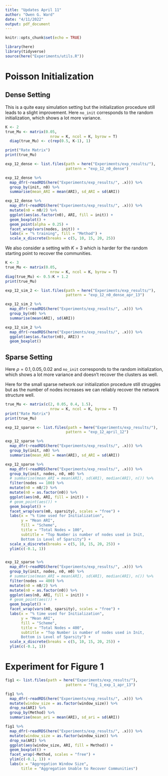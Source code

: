 ```yaml
---
title: "Updates April 11"
author: "Owen G. Ward"
date: "4/11/2022"
output: pdf_document
---
```


```r
knitr::opts_chunk$set(echo = TRUE)

library(here)
library(tidyverse)
source(here("Experiments/utils.R"))
```

# Poisson Initialization

## Dense Setting

This is a quite easy simulation setting but the initialization procedure 
still leads to a slight improvement.
Here `no_init` corresponds to the random initialization, which shows a lot 
more variance.

```r
K <- 2
true_Mu <- matrix(0.05, 
                    nrow = K, ncol = K, byrow = T)
  diag(true_Mu) <- c(rep(0.5, K-1), 1)

print("Rate Matrix")
print(true_Mu)

exp_12_dense <- list.files(path = here("Experiments/exp_results/"), 
                           pattern = "exp_12_n0_dense")

exp_12_dense %>% 
  map_dfr(~readRDS(here("Experiments/exp_results/", .x))) %>% 
  group_by(init, n0) %>% 
  summarise(mean_ARI = mean(ARI), sd_ARI = sd(ARI))

exp_12_dense %>% 
  map_dfr(~readRDS(here("Experiments/exp_results/", .x))) %>%
  mutate(n0 = n0/2) %>% 
  ggplot(aes(as.factor(n0), ARI, fill = init)) +
  geom_boxplot() +
  geom_point(alpha = 0.25) +
  facet_wrap(vars(nodes, init)) +
  labs(x = "% training", fill = "Method") +
  scale_x_discrete(breaks = c(5, 10, 15, 20, 25))
```

We also consider a setting with $K=3$ which is harder for the random
starting point to recover the communities.

```r
K <- 3
true_Mu <- matrix(0.05, 
                    nrow = K, ncol = K, byrow = T)
diag(true_Mu) <- 0.5:K + 1.2
print(true_Mu)  

exp_12_sim_2 <- list.files(path = here("Experiments/exp_results/"), 
                           pattern = "exp_12_n0_dense_apr_13")

exp_12_sim_2 %>% 
  map_dfr(~readRDS(here("Experiments/exp_results/", .x))) %>% 
  group_by(n0) %>% 
  summarise(mean(ARI), sd(ARI))

exp_12_sim_2 %>% 
  map_dfr(~readRDS(here("Experiments/exp_results/", .x))) %>% 
  ggplot(aes(as.factor(n0), ARI)) +
  geom_boxplot()

```


## Sparse Setting

Here $\rho=0.1,0.05,0.02$ and  `no_init` corresponds to the random initialization, which shows a lot 
more variance and doesn't recover the clusters as well.

Here for the small sparse network our initialization
procedure still struggles but as the number of nodes increases 
we can reliably recover the network structure well.

```r
true_Mu <- matrix(c(2, 0.05, 0.4, 1.5), 
                    nrow = K, ncol = K, byrow = T)
print("Rate Matrix")
print(true_Mu)

exp_12_sparse <- list.files(path = here("Experiments/exp_results/"), 
                           pattern = "exp_12_april_12")

exp_12_sparse %>% 
  map_dfr(~readRDS(here("Experiments/exp_results/", .x))) %>% 
  group_by(init, n0) %>% 
  summarise(mean_ARI = mean(ARI), sd_ARI = sd(ARI))

exp_12_sparse %>% 
  map_dfr(~readRDS(here("Experiments/exp_results/", .x))) %>% 
  group_by(init, nodes, n0, m0) %>% 
  # summarise(mean_ARI = mean(ARI), sd(ARI), median(ARI), n()) %>% 
  filter(nodes == 100) %>% 
  mutate(n0 = n0/2) %>% 
  mutate(n0 = as.factor(n0)) %>% 
  ggplot(aes(n0, ARI, fill = init)) +
  # geom_point(aes()) +
  geom_boxplot() +
  facet_wrap(vars(m0, sparsity), scales = "free") +
  labs(x = "% time used for Initialization",
       y = "Mean ARI",
       fill = "Scheme",
       title = "Total Nodes = 100",
       subtitle = "Top Number is number of nodes used in Init,
       Bottom is Level of Sparsity") +
  scale_x_discrete(breaks = c(5, 10, 15, 20, 25)) +
  ylim(c(-0.1, 1))


exp_12_sparse %>% 
  map_dfr(~readRDS(here("Experiments/exp_results/", .x))) %>% 
  group_by(init, nodes, n0, m0) %>% 
  # summarise(mean_ARI = mean(ARI), sd(ARI), median(ARI), n()) %>% 
  filter(nodes == 400) %>% 
  mutate(n0 = n0/2) %>% 
  mutate(n0 = as.factor(n0)) %>% 
  ggplot(aes(n0, ARI, fill = init)) +
  # geom_point(aes()) +
  geom_boxplot() +
  facet_wrap(vars(m0, sparsity), scales = "free") +
  labs(x = "% time used for Initialization",
       y = "Mean ARI",
       fill = "Scheme",
       title = "Total Nodes = 400",
       subtitle = "Top Number is number of nodes used in Init,
       Bottom is Level of Sparsity") +
  scale_x_discrete(breaks = c(5, 10, 15, 20, 25)) +
  ylim(c(-0.1, 1))

```

# Experiment for Figure 1 

```r
fig1 <- list.files(path = here("Experiments/exp_results/"), 
                           pattern = "fig_1_exp_1_apr_13")

fig1 %>% 
  map_dfr(~readRDS(here("Experiments/exp_results/", .x))) %>% 
  mutate(window_size = as.factor(window_size)) %>% 
  drop_na(ARI) %>%
  group_by(Method) %>% 
  summarise(mean_ari = mean(ARI), sd_ari = sd(ARI))

fig1 %>% 
  map_dfr(~readRDS(here("Experiments/exp_results/", .x))) %>% 
  mutate(window_size = as.factor(window_size)) %>% 
  drop_na(ARI) %>% 
  ggplot(aes(window_size, ARI, fill = Method)) +
  geom_boxplot() +
  facet_wrap(~Method, scales = "free") +
  ylim(c(-0.1, 1)) +
  labs(x = "Aggregation Window Size",
       title = "Aggregation Unable to Recover Communities")
```
